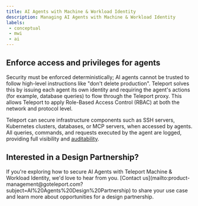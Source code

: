 ```yaml
---
title: AI Agents with Machine & Workload Identity
description: Managing AI Agents with Machine & Workload Identity
labels:
 - conceptual
 - mwi
 - ai
---
```


## Enforce access and privileges for agents

Security must be enforced deterministically; AI agents cannot be trusted to follow high-level instructions like "don't delete production". 
Teleport solves this by issuing each agent its own identity and requiring the agent's actions (for example, database queries) to flow through the Teleport proxy. 
This allows Teleport to apply Role-Based Access Control (RBAC) at both the network and protocol level.

Teleport can secure infrastructure components such as SSH servers, Kubernetes clusters, databases, or MCP servers, when accessed by agents. 
All queries, commands, and requests executed by the agent are logged, providing full visibility and [auditability](/reference/monitoring/audit.mdx).

## Interested in a Design Partnership?

<Admonition type="tip" title="Exploring AI Agents with MWI?">
If you're exploring how to secure AI Agents with Teleport Machine & Workload Identity, we'd love to hear from you. 
[Contact us](mailto:product-management@goteleport.com?subject=AI%20Agents%20Design%20Partnership) to share your use case and learn more about opportunities for a design partnership.
</Admonition>

